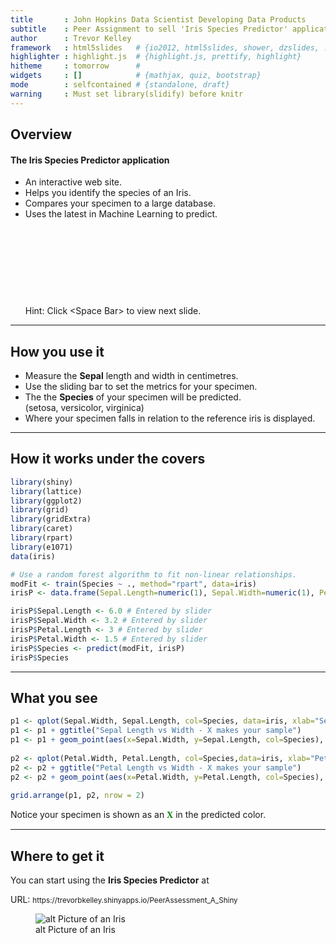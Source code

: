 ```yaml
---
title       : John Hopkins Data Scientist Developing Data Products
subtitle    : Peer Assignment to sell 'Iris Species Predictor' application
author      : Trevor Kelley
framework   : html5slides   # {io2012, html5slides, shower, dzslides, ...}
highlighter : highlight.js  # {highlight.js, prettify, highlight}
hitheme     : tomorrow      # 
widgets     : []            # {mathjax, quiz, bootstrap}
mode        : selfcontained # {standalone, draft}
warning     : Must set library(slidify) before knitr
---
```


## Overview
<h4>The <b>Iris Species Predictor</b> application</h4>

- An interactive web site.
- Helps you identify the species of an Iris.
- Compares your specimen to a large database.
- Uses the latest in Machine Learning to predict.
<p/>
&nbsp;
<p/>
&nbsp;
<p/>
&nbsp;
<p/>
&nbsp;
<p/>
Hint: Click &lt;Space Bar&gt; to view next slide.

---

## How you use it

- Measure the <b>Sepal</b> length and width in centimetres.
- Use the sliding bar to set the metrics for your specimen.
- The the <b>Species</b> of your specimen will be predicted.<br/>
  (setosa, versicolor, virginica)
- Where your specimen falls in relation to the reference iris is displayed.




--- 

## How it works under the covers
```r
library(shiny)
library(lattice)
library(ggplot2)
library(grid)
library(gridExtra)
library(caret)
library(rpart)
library(e1071)
data(iris)
```

```r
# Use a random forest algorithm to fit non-linear relationships.
modFit <- train(Species ~ ., method="rpart", data=iris)
irisP <- data.frame(Sepal.Length=numeric(1), Sepal.Width=numeric(1), Petal.Length=numeric(1), Petal.Width=numeric(1), Species=character(1), stringsAsFactors=TRUE)

irisP$Sepal.Length <- 6.0 # Entered by slider
irisP$Sepal.Width <- 3.2 # Entered by slider
irisP$Petal.Length <- 3 # Entered by slider
irisP$Petal.Width <- 1.5 # Entered by slider
irisP$Species <- predict(modFit, irisP)
irisP$Species
```

---

## What you see

```r
p1 <- qplot(Sepal.Width, Sepal.Length, col=Species, data=iris, xlab="Sepal width (cm)", ylab="Sepal length (cm)")
p1 <- p1 + ggtitle("Sepal Length vs Width - X makes your sample")
p1 <- p1 + geom_point(aes(x=Sepal.Width, y=Sepal.Length, col=Species), size=5, shape=4, data=irisP)
  
p2 <- qplot(Petal.Width, Petal.Length, col=Species,data=iris, xlab="Petal width (cm)", ylab="Petal length (cm)")
p2 <- p2 + ggtitle("Petal Length vs Width - X makes your sample")
p2 <- p2 + geom_point(aes(x=Petal.Width, y=Petal.Length, col=Species), size=5, shape=4, data=irisP)
  
grid.arrange(p1, p2, nrow = 2)
```
Notice your specimen is shown as an <font face="verdana" color="green"><b>X</b></font> in the predicted color.

---


## Where to get it

You can start using the <b>Iris Species Predictor</b> at

URL: <a ref='https://trevorbkelley.shinyapps.io/PeerAssessment_A_Shiny'><small>https://trevorbkelley.shinyapps.io/PeerAssessment_A_Shiny</small></a>
<p/>
![alt Picture of an Iris](http://www.flower-arrangement-advisor.com/images/dark_blue_iris_flowers.jpg)


